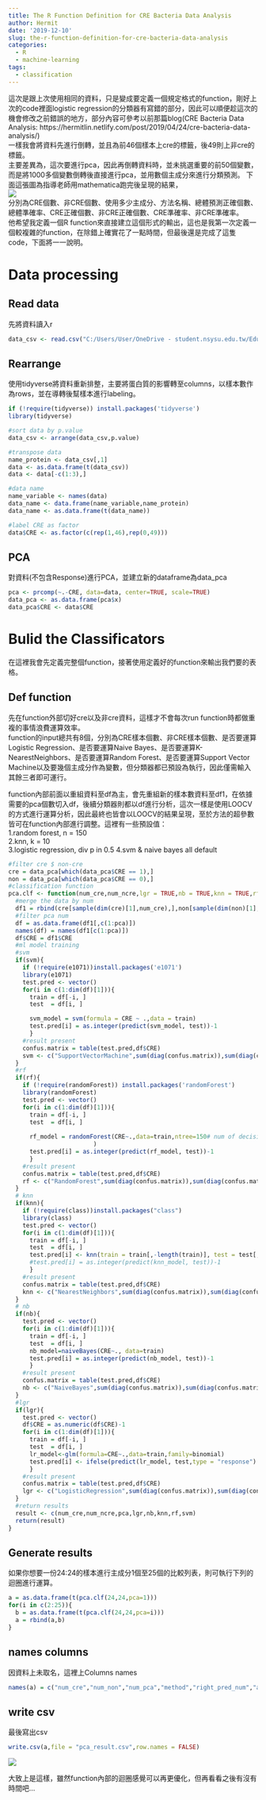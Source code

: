 ```yaml
---
title: The R Function Definition for CRE Bacteria Data Analysis
author: Hermit
date: '2019-12-10'
slug: the-r-function-definition-for-cre-bacteria-data-analysis
categories:
  - R
  - machine-learning
tags:
  - classification
---
```

這次是跟上次使用相同的資料，只是變成要定義一個規定格式的function，剛好上次的code裡面logistic regression的分類器有寫錯的部分，因此可以順便趁這次的機會修改之前錯誤的地方，部分內容可參考以前那篇blog(CRE Bacteria Data Analysis: https://hermitlin.netlify.com/post/2019/04/24/cre-bacteria-data-analysis/)  
一樣我會將資料先進行倒轉，並且為前46個樣本上cre的標籤，後49則上非cre的標籤。  
主要差異為，這次要進行pca，因此再倒轉資料時，並未挑選重要的前50個變數，而是將1000多個變數倒轉後直接進行pca，並用數個主成分來進行分類預測。
下面這張圖為指導老師用mathematica跑完後呈現的結果，  
![](/post/2019-12-10-the-r-function-definition-for-cre-bacteria-data-analysis_files/1.JPG)    
分別為CRE個數、非CRE個數、使用多少主成分、方法名稱、總體預測正確個數、總體準確率、CRE正確個數、非CRE正確個數、CRE準確率、非CRE準確率。  
他希望我定義一個R function來直接建立這個形式的輸出，這也是我第一次定義一個較複雜的function，在除錯上確實花了一點時間，但最後還是完成了這隻code，下面將一一說明。

# Data processing

## Read data
先將資料讀入r
```r
data_csv <- read.csv("C:/Users/User/OneDrive - student.nsysu.edu.tw/Educations/NSYSU/fu_chung/bacterial - PCA/20191202_1471_CRE_46-non-CRE_49_Intensity.csv")
```

## Rearrange
使用tidyverse將資料重新排整，主要將蛋白質的影響轉至columns，以樣本數作為rows，並在導轉後幫樣本進行labeling。
```r
if (!require(tidyverse)) install.packages('tidyverse')
library(tidyverse)

#sort data by p.value
data_csv <- arrange(data_csv,p.value)

#transpose data
name_protein <- data_csv[,1]
data <- as.data.frame(t(data_csv))
data <- data[-c(1:3),]

#data name
name_variable <- names(data)
data_name <- data.frame(name_variable,name_protein)
data_name <- as.data.frame(t(data_name))

#label CRE as factor
data$CRE <- as.factor(c(rep(1,46),rep(0,49)))
```

## PCA
對資料(不包含Response)進行PCA，並建立新的dataframe為data_pca
```r
pca <- prcomp(~.-CRE, data=data, center=TRUE, scale=TRUE) 
data_pca <- as.data.frame(pca$x)
data_pca$CRE <- data$CRE 
```


# Bulid the Classificators 
在這裡我會先定義完整個function，接著使用定義好的function來輸出我們要的表格。  

## Def function
先在function外部切好cre以及非cre資料，這樣才不會每次run function時都做重複的事情浪費運算效率。  
function的input總共有8個，分別為CRE樣本個數、非CRE樣本個數、是否要運算Logistic Regression、是否要運算Naive Bayes、是否要運算K-NearestNeighbors、是否要運算Random Forest、是否要運算Support Vector Machine以及要幾個主成分作為變數，但分類器都已預設為執行，因此僅需輸入其餘三者即可運行。  

function內部前面以重組資料至df為主，會先重組新的樣本數資料至df1，在依據需要的pca個數切入df，後續分類器則都以df進行分析，這次一樣是使用LOOCV的方式進行運算分析，因此最終也皆會以LOOCV的結果呈現，至於方法的超參數皆可在function內部進行調整。這裡有一些預設值：  
1.random forest, n = 150  
2.knn, k = 10  
3.logistic regression, div p in 0.5
4.svm & naive bayes all default

```r
#filter cre $ non-cre
cre = data_pca[which(data_pca$CRE == 1),]
non = data_pca[which(data_pca$CRE == 0),]
#classification function
pca.clf <- function(num_cre,num_ncre,lgr = TRUE,nb = TRUE,knn = TRUE,rf = TRUE,svm = TRUE,pca){
  #merge the data by num
  df1 = rbind(cre[sample(dim(cre)[1],num_cre),],non[sample(dim(non)[1], num_ncre),])
  #filter pca num
  df = as.data.frame(df1[,c(1:pca)])
  names(df) = names(df1[c(1:pca)])
  df$CRE = df1$CRE
  #ml model training
  #svm
  if(svm){
    if (!require(e1071))install.packages('e1071')
    library(e1071)
    test.pred <- vector()
    for(i in c(1:dim(df)[1])){
      train = df[-i, ]
      test  = df[i, ] 

      svm_model = svm(formula = CRE ~ .,data = train)
      test.pred[i] = as.integer(predict(svm_model, test))-1
      }
    #result present
    confus.matrix = table(test.pred,df$CRE)
    svm <- c("SupportVectorMachine",sum(diag(confus.matrix)),sum(diag(confus.matrix))/sum(confus.matrix),confus.matrix[2,2],as.integer(confus.matrix[1,1]),sum(confus.matrix[2,2])/sum(confus.matrix[,2]),sum(confus.matrix[1,1])/sum(confus.matrix[,1]))
  }
  #rf
  if(rf){
    if (!require(randomForest)) install.packages('randomForest')
    library(randomForest)
    test.pred <- vector()
    for(i in c(1:dim(df)[1])){
      train = df[-i, ]
      test  = df[i, ]
      
      rf_model = randomForest(CRE~.,data=train,ntree=150# num of decision Tree
                        )
      test.pred[i] = as.integer(predict(rf_model, test))-1
      }
    #result present
    confus.matrix = table(test.pred,df$CRE)
    rf <- c("RandomForest",sum(diag(confus.matrix)),sum(diag(confus.matrix))/sum(confus.matrix),confus.matrix[2,2],as.integer(confus.matrix[1,1]),sum(confus.matrix[2,2])/sum(confus.matrix[,2]),sum(confus.matrix[1,1])/sum(confus.matrix[,1]))
  }
  # knn
  if(knn){
    if (!require(class))install.packages("class")
    library(class)
    test.pred <- vector()
    for(i in c(1:dim(df)[1])){
      train = df[-i, ]
      test  = df[i, ]
      test.pred[i] <- knn(train = train[,-length(train)], test = test[,-length(test)], cl = train[,length(train)], k = 5)   # knn distance = 5
      #test.pred[i] = as.integer(predict(knn_model, test))-1
      }
    #result present
    confus.matrix = table(test.pred,df$CRE)
    knn <- c("NearestNeighbors",sum(diag(confus.matrix)),sum(diag(confus.matrix))/sum(confus.matrix),confus.matrix[2,2],as.integer(confus.matrix[1,1]),sum(confus.matrix[2,2])/sum(confus.matrix[,2]),sum(confus.matrix[1,1])/sum(confus.matrix[,1]))
  }
  # nb
  if(nb){
    test.pred <- vector()
    for(i in c(1:dim(df)[1])){
      train = df[-i, ]
      test  = df[i, ]
      nb_model=naiveBayes(CRE~., data=train)
      test.pred[i] = as.integer(predict(nb_model, test))-1
      }
    #result present
    confus.matrix = table(test.pred,df$CRE)
    nb <- c("NaiveBayes",sum(diag(confus.matrix)),sum(diag(confus.matrix))/sum(confus.matrix),confus.matrix[2,2],as.integer(confus.matrix[1,1]),sum(confus.matrix[2,2])/sum(confus.matrix[,2]),sum(confus.matrix[1,1])/sum(confus.matrix[,1]))
  }
  #lgr
  if(lgr){
    test.pred <- vector()
    df$CRE = as.numeric(df$CRE)-1
    for(i in c(1:dim(df)[1])){
      train = df[-i, ]
      test  = df[i, ]
      lr_model<-glm(formula=CRE~.,data=train,family=binomial)
      test.pred[i] <- ifelse(predict(lr_model, test,type = "response") > 0.5, 1, 0)
      }
    #result present
    confus.matrix = table(test.pred,df$CRE)
    lgr <- c("LogisticRegression",sum(diag(confus.matrix)),sum(diag(confus.matrix))/sum(confus.matrix),confus.matrix[2,2],as.integer(confus.matrix[1,1]),sum(confus.matrix[2,2])/sum(confus.matrix[,2]),sum(confus.matrix[1,1])/sum(confus.matrix[,1]))
  }
  #return results
  result <- c(num_cre,num_ncre,pca,lgr,nb,knn,rf,svm)
  return(result)
}
```

## Generate results
如果你想要一份24:24的樣本進行主成分1個至25個的比較列表，則可執行下列的迴圈進行運算。
```r
a = as.data.frame(t(pca.clf(24,24,pca=1)))
for(i in c(2:25)){
  b = as.data.frame(t(pca.clf(24,24,pca=i)))
  a = rbind(a,b) 
}
```

## names columns
因資料上未取名，這裡上Columns names
```r
names(a) = c("num_cre","num_non","num_pca","method","right_pred_num","acc","right_pred_cre_num","right_pred_ncre_num","right_pred_cre_acc","right_pred_ncre_acc","method","right_pred_num","acc","right_pred_cre_num","right_pred_ncre_num","right_pred_cre_acc","right_pred_ncre_acc","method","right_pred_num","acc","right_pred_cre_num","right_pred_ncre_num","right_pred_cre_acc","right_pred_ncre_acc","method","right_pred_num","acc","right_pred_cre_num","right_pred_ncre_num","right_pred_cre_acc","right_pred_ncre_acc","method","right_pred_num","acc","right_pred_cre_num","right_pred_ncre_num","right_pred_cre_acc","right_pred_ncre_acc")
```

## write csv
最後寫出csv
```r
write.csv(a,file = "pca_result.csv",row.names = FALSE)
```
![](/post/2019-12-10-the-r-function-definition-for-cre-bacteria-data-analysis_files/2.JPG)   

大致上是這樣，雖然function內部的迴圈感覺可以再更優化，但再看看之後有沒有時間吧...

